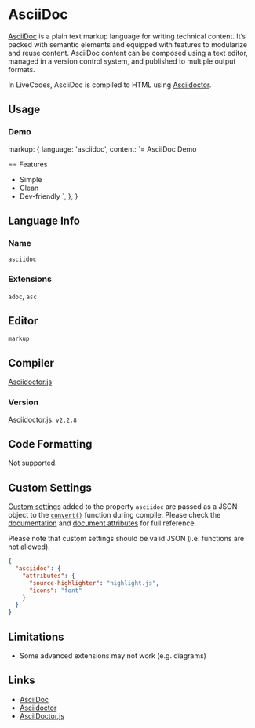 # AsciiDoc


[AsciiDoc](https://asciidoc.org) is a plain text markup language for writing technical content. It’s packed with semantic elements and equipped with features to modularize and reuse content. AsciiDoc content can be composed using a text editor, managed in a version control system, and published to multiple output formats.

In LiveCodes, AsciiDoc is compiled to HTML using [Asciidoctor](https://asciidoctor.org/).

## Usage

### Demo

  markup: {
    language: 'asciidoc',
    content: `= AsciiDoc Demo

== Features

* Simple
* Clean
* Dev-friendly
`,
  },
}

<LiveCodes config={asciidocConfig} height='70vh' />

## Language Info

### Name

`asciidoc`

### Extensions

`adoc`, `asc`

## Editor

`markup`

## Compiler

[Asciidoctor.js](https://docs.asciidoctor.org/asciidoctor.js/latest/)

### Version

Asciidoctor.js: `v2.2.8`

## Code Formatting

Not supported.

## Custom Settings

[Custom settings](../advanced/custom-settings.mdx) added to the property `asciidoc` are passed as a JSON object to the [`convert()`](https://docs.asciidoctor.org/asciidoctor.js/latest/setup/quick-tour/#your-first-conversion) function during compile.
Please check the [documentation](https://docs.asciidoctor.org/asciidoctor.js/latest/processor/convert-options/) and [document attributes](https://docs.asciidoctor.org/asciidoc/latest/attributes/document-attributes-ref/) for full reference.

Please note that custom settings should be valid JSON (i.e. functions are not allowed).

```json
{
  "asciidoc": {
    "attributes": {
      "source-highlighter": "highlight.js",
      "icons": "font"
    }
  }
}
```

## Limitations

- Some advanced extensions may not work (e.g. diagrams)

## Links

- [AsciiDoc](https://asciidoc.org)
- [Asciidoctor](https://asciidoctor.org/)
- [AsciiDoctor.js](https://docs.asciidoctor.org/asciidoctor.js/latest/)
